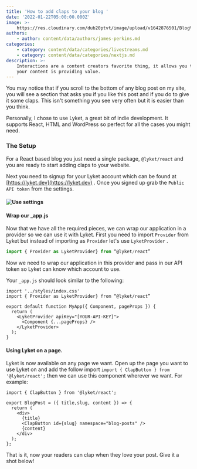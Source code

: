 ```yaml
---
title: 'How to add claps to your blog '
date: '2022-01-22T05:00:00.000Z'
image: >-
    https://res.cloudinary.com/dub20ptvt/image/upload/v1642876501/Blog%20Posts/z0j5vihc4i6ty2b9tc4z.png
authors:
    - author: content/data/authors/james-perkins.md
categories:
    - category: content/data/categories/livestreams.md
    - category: content/data/categories/nextjs.md
description: >-
    Interactions are a content creators favorite thing, it allows you to know if
    your content is providing value.
---
```


You may notice that if you scroll to the bottom of any blog post on my site, you will see a section that asks you if you like this post and if you do to give it some claps. This isn't something you see very often but it is easier than you think.

Personally, I chose to use Lyket, a great bit of indie development. It supports React, HTML and WordPress so perfect for all the cases you might need.

<youtube url="https://youtu.be/KOEA1UbSxHc" />

### The Setup

For a React based blog you just need a single package, `@lyket/react` and you are ready to start adding claps to your website.&#x20;

Next you need to signup for your Lyket account which can be found at [https://lyket.dev](https://lyket.dev) . Once you signed up grab the `Public API token` from the settings.

#### ![Use settings ](https://res.cloudinary.com/dub20ptvt/image/upload/v1642873631/Blog%20Posts/add-claps-to-blog/yzgcbin70tmkvh0ul8pm.jpg)

#### Wrap our \_app.js

Now that we have all the required pieces, we can wrap our application in a provider so we can use it with Lyket. First you need to import `Provider` from Lyket but instead of importing as `Provider` let's use `LyketProvider` .

```javascript
import { Provider as LyketProvider} from “@lyket/react”
```

Now we need to wrap our application in this provider and pass in our API token so Lyket can know which account to use.

<newsletter />

Your `_app.js` should look similar to the following:

```
import '../styles/index.css'
import { Provider as LyketProvider} from “@lyket/react”

export default function MyApp({ Component, pageProps }) {
  return (
    <LyketProvider apiKey="[YOUR-API-KEY]">
      <Component {...pageProps} />
    </LyketProvider>
  );
}
```

#### Using Lyket on a page.

Lyket is now available on any page we want. Open up the page you want to use Lyket on and add the follow import `import { ClapButton } from '@lyket/react';` then we can use this component wherever we want. For example:

```
import { ClapButton } from '@lyket/react';

export BlogPost = ({ title,slug, content }) => {
  return (
    <div>
      {title}
      <ClapButton id={slug} namespace="blog-posts" />
      {content}
    </div>
  );
};
```

That is it, now your readers can clap when they love your post. Give it a shot below!&#x20;
